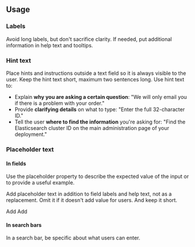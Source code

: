 ## Usage


### Labels

Avoid long labels, but don't sacrifice clarity. If needed, put additional information in help text and tooltips.

<EuiFlexGroup gutterSize="m">
  <Guideline type="do" text="Say what the field is in the label. Use help text for additional information.">
    <EuiFormRow
      label="Version"
      helpText="Use the `major.minor` format. You can use wildcards `*` to span over multiple versions."
    >
      <EuiFieldText placeholder="2.*" />
    </EuiFormRow>
  </Guideline>
  <Guideline panelStyle={{ minHeight: 130 }} type="dont" text="Put everything in the label. It's hard to scan.">
    <EuiFormRow label="Numeric version (e.g. `2.*`)">
      <EuiFieldText />
    </EuiFormRow>
  </Guideline>
</EuiFlexGroup>

### Hint text

Place hints and instructions outside a text field so it is always visible to the user. Keep the hint text short, maximum two sentences long. Use hint text to:

* Explain **why you are asking a certain question**: "We will only email you if there is a problem with your order."
* Provide **clarifying details** on what to type: "Enter the full 32-character ID."
* Tell the user **where to find the information** you're asking for: "Find the Elasticsearch cluster ID on the main administration page of your deployment."

<EuiFlexGroup gutterSize="m">
  <Guideline type="do" text="Help users make the right decision by clarifying what goes inside a field.">
    <EuiFormRow
      label="Timeout"
      helpText="Use shorthand notation, such as 30s, 10m, or 1h."
    >
      <EuiFieldText />
    </EuiFormRow>
  </Guideline>
  <Guideline type="do" text="Use complete sentences and ending punctuation.">
    <EuiFormRow
      label="Name"
      helpText="This is the name that will be visible to other users."
    >
      <EuiFieldText />
    </EuiFormRow>
  </Guideline>
</EuiFlexGroup>

### Placeholder text

#### In fields

Use the placeholder property to describe the expected value of the input or to provide a useful example.

<EuiFlexGroup gutterSize="m">
  <Guideline type="do" text="Provide a simple example that highlights the expected syntax or value.">
    <EuiFormRow
      label="Phone number"
      helpText="Include the international call prefix."
    >
      <EuiFieldText placeholder="+33600000000" />
    </EuiFormRow>
  </Guideline>
  <Guideline type="dont" text="Start with `for example`, or `e.g.`.">
    <EuiFormRow label="Endpoint" helpText="Include the port number.">
      <EuiFieldText placeholder="e.g. https://example.com:9500" />
    </EuiFormRow>
  </Guideline>
</EuiFlexGroup>

Add placeholder text in addition to field labels and help text, not as a replacement. Omit it if it doesn't add value for users. And keep it short.

<EuiFlexGroup gutterSize="m">
  <Guideline type="do" text="Place info essential to completing the form outside the field so that it is always visible.">
    <EuiFormRow label="Source" helpText="Enter a valid IP address.">
      <EuiFieldText placeholder="192.168.132.6" />
    </EuiFormRow>
  </Guideline>
  <Guideline type="dont" text="Use text that adds no value, such as “Type here”.">
    <EuiFormRow
      label="Source"
      helpText="Enter CIDR or IP address. For example, `192.168.132.6/22`."
    >
      <EuiFieldText placeholder="Type here" />
    </EuiFormRow>
  </Guideline>
</EuiFlexGroup>

<EuiFlexGroup gutterSize="m">
  <Guideline panelStyle={{ minHeight: 94 }} type="do" text="When space is limited and the UI is very simple, you can use field labels as placeholder text. This must stay an exception.">
    <EuiFlexGroup style={{ maxWidth: 600 }}>
      <EuiFlexItem>
        <EuiFormRow>
          <EuiFieldText placeholder="Key" />
        </EuiFormRow>
      </EuiFlexItem>
      <EuiFlexItem>
        <EuiFormRow>
          <EuiFieldText placeholder="Value" />
        </EuiFormRow>
      </EuiFlexItem>
      <EuiFlexItem grow={false}>
        <EuiFormRow>
          <EuiButton>Add</EuiButton>
        </EuiFormRow>
      </EuiFlexItem>
    </EuiFlexGroup>
  </Guideline>
  <Guideline type="do" text="If space allows it, prefer following the rule described earlier with labels outside of the fields.">
    <EuiFlexGroup style={{ maxWidth: 600 }}>
      <EuiFlexItem>
        <EuiFormRow label="Key">
          <EuiFieldText />
        </EuiFormRow>
      </EuiFlexItem>
      <EuiFlexItem>
        <EuiFormRow label="Value">
          <EuiFieldText />
        </EuiFormRow>
      </EuiFlexItem>
      <EuiFlexItem grow={false}>
        <EuiFormRow hasEmptyLabelSpace>
          <EuiButton>Add</EuiButton>
        </EuiFormRow>
      </EuiFlexItem>
    </EuiFlexGroup>
  </Guideline>
</EuiFlexGroup>

#### In search bars

In a search bar, be specific about what users can enter.

<EuiFlexGroup gutterSize="m">
  <Guideline type="do" text="Give users a hint at things they might want to search for. State the action the user performs (find, search) instead of the field functionality (jump to).">
    <EuiFieldSearch placeholder="Find apps and content. Ex: Discover" />
  </Guideline>
  <Guideline type="dont" text="Use an ellipsis.">
    <EuiFieldSearch placeholder="Search..." />
  </Guideline>  
</EuiFlexGroup>
